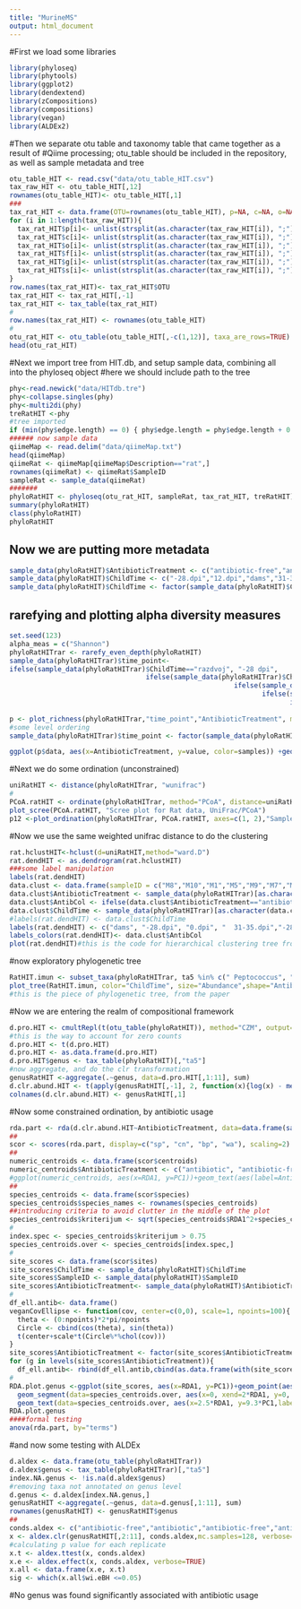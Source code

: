 ```yaml
---
title: "MurineMS"
output: html_document
---
```


#First we load some libraries

```r
library(phyloseq)
library(phytools)
library(ggplot2)
library(dendextend)
library(zCompositions)
library(compositions)
library(vegan)
library(ALDEx2)
```
#Then we separate otu table and taxonomy table that came together as a result of 
#Qiime processing; otu_table should be included in the repository, as well as sample metadata and tree
```r
otu_table_HIT <- read.csv("data/otu_table_HIT.csv")
tax_raw_HIT <- otu_table_HIT[,12]
rownames(otu_table_HIT)<- otu_table_HIT[,1]
###
tax_rat_HIT <- data.frame(OTU=rownames(otu_table_HIT), p=NA, c=NA, o=NA, f=NA, g=NA, s=NA)
for (i in 1:length(tax_raw_HIT)){
  tax_rat_HIT$p[i]<- unlist(strsplit(as.character(tax_raw_HIT[i]), ";"))[1]
  tax_rat_HIT$c[i]<- unlist(strsplit(as.character(tax_raw_HIT[i]), ";"))[2]
  tax_rat_HIT$o[i]<- unlist(strsplit(as.character(tax_raw_HIT[i]), ";"))[3]
  tax_rat_HIT$f[i]<- unlist(strsplit(as.character(tax_raw_HIT[i]), ";"))[4]
  tax_rat_HIT$g[i]<- unlist(strsplit(as.character(tax_raw_HIT[i]), ";"))[5]
  tax_rat_HIT$s[i]<- unlist(strsplit(as.character(tax_raw_HIT[i]), ";"))[6]
}
row.names(tax_rat_HIT)<- tax_rat_HIT$OTU
tax_rat_HIT <- tax_rat_HIT[,-1]
tax_rat_HIT <- tax_table(tax_rat_HIT)
#
row.names(tax_rat_HIT) <- rownames(otu_table_HIT)
#
otu_rat_HIT <- otu_table(otu_table_HIT[,-c(1,12)], taxa_are_rows=TRUE)
head(otu_rat_HIT)
```
#Next we import tree from HIT.db, and setup sample data, combining all into the phyloseq object
#here we should include path to the tree
```r
phy<-read.newick("data/HITdb.tre")
phy<-collapse.singles(phy)
phy<-multi2di(phy)
treRatHIT <-phy
#tree imported
if (min(phy$edge.length) == 0) { phy$edge.length = phy$edge.length + 0.00001 }
###### now sample data
qiimeMap <- read.delim("data/qiimeMap.txt")
head(qiimeMap)
qiimeRat <- qiimeMap[qiimeMap$Description=="rat",]
rownames(qiimeRat) <- qiimeRat$SampleID
sampleRat <- sample_data(qiimeRat)
#######
phyloRatHIT <- phyloseq(otu_rat_HIT, sampleRat, tax_rat_HIT, treRatHIT)
summary(phyloRatHIT)
class(phyloRatHIT)
phyloRatHIT

```

## Now we are putting more metadata
```r
sample_data(phyloRatHIT)$AntibioticTreatment <- c("antibiotic-free","antibiotic","antibiotic","antibiotic-free","antibiotic-free","antibiotic-free","antibiotic-free","antibiotic","antibiotic","antibiotic")
sample_data(phyloRatHIT)$ChildTime <- c("-28.dpi","12.dpi","dams","31-35.dpi","dams", "12.dpi","0.dpi","-28dpi","0.dpi","31-35.dpi")
sample_data(phyloRatHIT)$ChildTime <- factor(sample_data(phyloRatHIT)$ChildTime, levels=c("dams", "-28.dpi", "0.dpi", "12.dpi", "31-35.dpi"))
```
## rarefying and plotting alpha diversity measures
```r
set.seed(123)
alpha_meas = c("Shannon")
phyloRatHITrar <- rarefy_even_depth(phyloRatHIT)
sample_data(phyloRatHITrar)$time_point<-
ifelse(sample_data(phyloRatHITrar)$ChildTime=="razdvoj", "-28 dpi", 
                                  ifelse(sample_data(phyloRatHITrar)$ChildTime=="12dpi", "12 dpi",
                                                        ifelse(sample_data(phyloRatHITrar)$ChildTime=="mother", "dams",
                                                               ifelse(sample_data(phyloRatHITrar)$ChildTime=="3135dpi", "31-35 dpi",
                                                                      ifelse(sample_data(phyloRatHITrar)$ChildTime=="3135dpi", "31-35 dpi",
                                                                             ifelse(sample_data(phyloRatHITrar)$ChildTime=="0dpi", "0 dpi", NA))))))
p <- plot_richness(phyloRatHITrar,"time_point","AntibioticTreatment", measures=alpha_meas)
#some level ordering
sample_data(phyloRatHITrar)$time_point <- factor(sample_data(phyloRatHITrar)$time_point, levels=c("dams", "-28 dpi","0 dpi","12 dpi", "31-35 dpi"))

ggplot(p$data, aes(x=AntibioticTreatment, y=value, color=samples)) +geom_point(size=3)+geom_boxplot(data=p$data, aes(x=AntibioticTreatment, y=value, color=NULL), alpha=0.1)+theme_bw()+labs(x="", y="Shannon index")+theme(axis.text.x=element_text(size=18), axis.title.y=element_text(size=18))
```
#Next we do some ordination (unconstrained)
```r
uniRatHIT <- distance(phyloRatHITrar, "wunifrac")
#
PCoA.ratHIT <- ordinate(phyloRatHITrar, method="PCoA", distance=uniRatHIT)
plot_scree(PCoA.ratHIT, "Scree plot for Rat data, UniFrac/PCoA")
p12 <-plot_ordination(phyloRatHITrar, PCoA.ratHIT, axes=c(1, 2),"SampleID", color="AntibioticTreatment")+geom_point(size=5) + geom_path() + scale_colour_hue(guide = FALSE) 
```
#Now we use the same weighted unifrac distance to do the clustering
```r
rat.hclustHIT<-hclust(d=uniRatHIT,method="ward.D")
rat.dendHIT <- as.dendrogram(rat.hclustHIT)
###some label manipulation
labels(rat.dendHIT)
data.clust <- data.frame(sampleID = c("M8","M10","M1","M5","M9","M7","M6","M2","M4","M3"))
data.clust$AntibioticTreatment <- sample_data(phyloRatHITrar)[as.character(data.clust$sampleID),"AntibioticTreatment"]
data.clust$AntibCol <- ifelse(data.clust$AntibioticTreatment=="antibiotic-free", "deepskyblue2", "red1")
data.clust$ChildTime <- sample_data(phyloRatHITrar)[as.character(data.clust$sampleID),"ChildTime"]
#labels(rat.dendHIT) <- data.clust$ChildTime
labels(rat.dendHIT) <- c("dams", "-28.dpi", "0.dpi", "  31-35.dpi","-28.dpi", "dams","31-35.dpi", "0.dpi","12.dpi", "12.dpi")
labels_colors(rat.dendHIT)<- data.clust$AntibCol
plot(rat.dendHIT)#this is the code for hierarchical clustering tree from the paper
```
#now exploratory phylogenetic tree
```r
RatHIT.imun <- subset_taxa(phyloRatHITrar, ta5 %in% c(" Peptococcus", " Peptoclostridium"," Parasutterella", " Collinsella", " Turicibacter"))
plot_tree(RatHIT.imun, color="ChildTime", size="Abundance",shape="AntibioticTreatment", nodelabf=nodeplotblank, ladderize="left", base.spacing=0.04,label.tips="ta6" )
#this is the piece of phylogenetic tree, from the paper
```
#Now we are entering the realm of compositional framework
```r
d.pro.HIT <- cmultRepl(t(otu_table(phyloRatHIT)), method="CZM", output="counts")
#this is the way to account for zero counts
d.pro.HIT <- t(d.pro.HIT)
d.pro.HIT <- as.data.frame(d.pro.HIT)
d.pro.HIT$genus <- tax_table(phyloRatHIT)[,"ta5"]
#now aggregate, and do the clr transformation
genusRatHIT <-aggregate(.~genus, data=d.pro.HIT[,1:11], sum)
d.clr.abund.HIT <- t(apply(genusRatHIT[,-1], 2, function(x){log(x) - mean(log(x))}))
colnames(d.clr.abund.HIT) <- genusRatHIT[,1]
```
#Now some constrained ordination, by antibiotic usage
```r
rda.part <- rda(d.clr.abund.HIT~AntibioticTreatment, data=data.frame(sample_data(phyloRatHIT)))
##
scor <- scores(rda.part, display=c("sp", "cn", "bp", "wa"), scaling=2)
##
numeric_centroids <- data.frame(scor$centroids)
numeric_centroids$AntibioticTreatment <- c("antibiotic", "antibiotic-free")
#ggplot(numeric_centroids, aes(x=RDA1, y=PC1))+geom_text(aes(label=AntibioticTreatment))
##
species_centroids <- data.frame(scor$species)
species_centroids$species_names <- rownames(species_centroids)
##introducing criteria to avoid clutter in the middle of the plot
species_centroids$kriterijum <- sqrt(species_centroids$RDA1^2+species_centroids$PC1^2)
#
index.spec <- species_centroids$kriterijum > 0.75
species_centroids.over <- species_centroids[index.spec,]
#
site_scores <- data.frame(scor$sites)
site_scores$ChildTime <- sample_data(phyloRatHIT)$ChildTime
site_scores$SampleID <- sample_data(phyloRatHIT)$SampleID
site_scores$AntibioticTreatment<- sample_data(phyloRatHIT)$AntibioticTreatment
#
df_ell.antib<- data.frame()
veganCovEllipse <- function(cov, center=c(0,0), scale=1, npoints=100){
  theta <- (0:npoints)*2*pi/npoints
  Circle <- cbind(cos(theta), sin(theta))
  t(center+scale*t(Circle%*%chol(cov)))
}
site_scores$AntibioticTreatment <- factor(site_scores$AntibioticTreatment)
for (g in levels(site_scores$AntibioticTreatment)){
  df_ell.antib<- rbind(df_ell.antib,cbind(as.data.frame(with(site_scores[site_scores$AntibioticTreatment==g,], veganCovEllipse(cov.wt(cbind(RDA1,PC1),wt=rep(1/length(RDA1), length(RDA1)))$cov, center=c(mean(RDA1), mean(PC1))))),AntibioticTreatment=g))}
#
RDA.plot.genus <-ggplot(site_scores, aes(x=RDA1, y=PC1))+geom_point(aes(colour=AntibioticTreatment, shape=AntibioticTreatment), size=5)+geom_path(data=df_ell.antib, aes(x=RDA1, y=PC1, group=AntibioticTreatment, colour=AntibioticTreatment), alpha=0.3, linetype=1)+
  geom_segment(data=species_centroids.over, aes(x=0, xend=2*RDA1, y=0, yend=8.5*PC1), arrow=arrow(length=unit(0.25, "cm")), colour="grey4", alpha=0.4, linetype=2)+
  geom_text(data=species_centroids.over, aes(x=2.5*RDA1, y=9.3*PC1,label=species_names), size=4, colour="black")+theme_bw()
RDA.plot.genus
####formal testing
anova(rda.part, by="terms")
```
#and now some testing with ALDEx
```r
d.aldex <- data.frame(otu_table(phyloRatHITrar))
d.aldex$genus <- tax_table(phyloRatHITrar)[,"ta5"]
index.NA.genus <- !is.na(d.aldex$genus)
#removing taxa not annotated on genus level
d.genus <- d.aldex[index.NA.genus,]
genusRatHIT <-aggregate(.~genus, data=d.genus[,1:11], sum)
rownames(genusRatHIT) <- genusRatHIT$genus
##
conds.aldex <- c("antibiotic-free","antibiotic","antibiotic-free","antibiotic","antibiotic-free","antibiotic-free","antibiotic-free","antibiotic","antibiotic","antibiotic")
x <- aldex.clr(genusRatHIT[,2:11], conds.aldex,mc.samples=128, verbose=TRUE)
#calculating p value for each replicate
x.t <- aldex.ttest(x, conds.aldex)
x.e <- aldex.effect(x, conds.aldex, verbose=TRUE)
x.all <- data.frame(x.e, x.t)
sig <- which(x.all$wi.eBH <=0.05)
```
#No genus was found significantly associated with antibiotic usage



